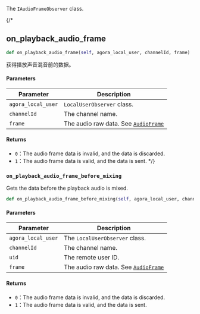 The `IAudioFrameObserver` class.

{/*
<h2 className="anchor index-group-item-iaudioframeobserver index-api-onplaybackaudioframe" id="onplaybackaudioframe">on_playback_audio_frame</h2>

```python
def on_playback_audio_frame(self, agora_local_user, channelId, frame)
```

<span className="index-desc-onplaybackaudioframe">获得播放声音混音前的数据。</span>

#### Parameters

| Parameter | Description |
|---------------|----------------------------------------------------------------------|
| `agora_local_user`        | `LocalUserObserver` class.    |
| `channelId` | The channel name.             |
| `frame`| The audio raw data. See [`AudioFrame`](./apidatatype#audioframe)         |

#### Returns

- `0`：The audio frame data is invalid, and the data is discarded.
- `1`：The audio frame data is valid, and the data is sent.
*/}

### `on_playback_audio_frame_before_mixing`

Gets the data before the playback audio is mixed.

```python
def on_playback_audio_frame_before_mixing(self, agora_local_user, channelId, uid, frame:AudioFrame)
```

#### Parameters

| Parameter | Description |
|---------------|----------------------------------------------------------------------|
| `agora_local_user`        | The `LocalUserObserver` class.    |
| `channelId` | The channel name.             |
| `uid` | The remote user ID.             |
| `frame`| The audio raw data. See [`AudioFrame`](./apidatatype#audioframe)         |

#### Returns

- `0`：The audio frame data is invalid, and the data is discarded.
- `1`：The audio frame data is valid, and the data is sent.
